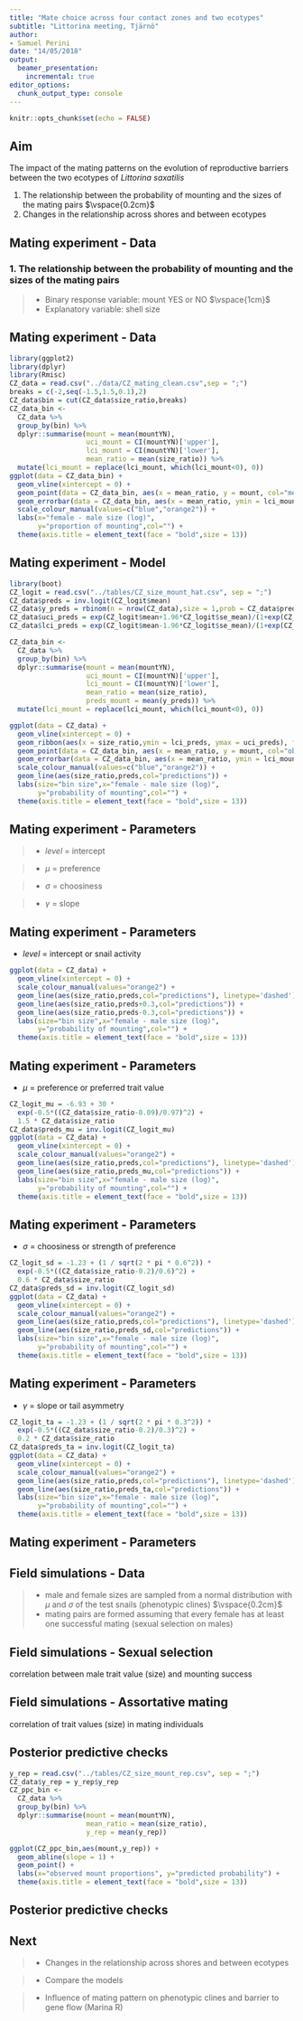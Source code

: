 ```yaml
---
title: "Mate choice across four contact zones and two ecotypes"
subtitle: "Littorina meeting, Tjärnö"
author:
- Samuel Perini
date: "14/05/2018"
output:
  beamer_presentation:
    incremental: true
editor_options: 
  chunk_output_type: console
---
```


```r
knitr::opts_chunk$set(echo = FALSE)
```

## Aim

The impact of the mating patterns on the evolution of reproductive barriers between the two ecotypes of _Littorina saxatilis_

1.  The relationship between the probability of mounting and the sizes of the mating pairs
$\vspace{0.2cm}$
1.  Changes in the relationship across shores and between ecotypes


## Mating experiment - Data

### 1.  The relationship between the probability of mounting and the sizes of the mating pairs

> - Binary response variable:  mount YES or NO
$\vspace{1cm}$
> - Explanatory variable:  shell size


## Mating experiment - Data

```r
library(ggplot2)
library(dplyr)
library(Rmisc)
CZ_data = read.csv("../data/CZ_mating_clean.csv",sep = ";")
breaks = c(-2,seq(-1.5,1.5,0.1),2)
CZ_data$bin = cut(CZ_data$size_ratio,breaks)
CZ_data_bin <- 
  CZ_data %>%
  group_by(bin) %>%
  dplyr::summarise(mount = mean(mountYN), 
                   uci_mount = CI(mountYN)['upper'], 
                   lci_mount = CI(mountYN)['lower'],
                   mean_ratio = mean(size_ratio)) %>%
  mutate(lci_mount = replace(lci_mount, which(lci_mount<0), 0))
ggplot(data = CZ_data_bin) +
  geom_vline(xintercept = 0) +
  geom_point(data = CZ_data_bin, aes(x = mean_ratio, y = mount, col="mean size ratio")) +
  geom_errorbar(data = CZ_data_bin, aes(x = mean_ratio, ymin = lci_mount, ymax = uci_mount),alpha = 0.2) +
  scale_colour_manual(values=c("blue","orange2")) +
  labs(x="female - male size (log)",
       y="proportion of mounting",col="") +
  theme(axis.title = element_text(face = "bold",size = 13))
```



## Mating experiment - Model

```r
library(boot)
CZ_logit = read.csv("../tables/CZ_size_mount_hat.csv", sep = ";")
CZ_data$preds = inv.logit(CZ_logit$mean)
CZ_data$y_preds = rbinom(n = nrow(CZ_data),size = 1,prob = CZ_data$preds)
CZ_data$uci_preds = exp(CZ_logit$mean+1.96*CZ_logit$se_mean)/(1+exp(CZ_logit$mean+1.96*CZ_logit$se_mean))
CZ_data$lci_preds = exp(CZ_logit$mean-1.96*CZ_logit$se_mean)/(1+exp(CZ_logit$mean-1.96*CZ_logit$se_mean))

CZ_data_bin <- 
  CZ_data %>%
  group_by(bin) %>%
  dplyr::summarise(mount = mean(mountYN), 
                   uci_mount = CI(mountYN)['upper'], 
                   lci_mount = CI(mountYN)['lower'],
                   mean_ratio = mean(size_ratio),
                   preds_mount = mean(y_preds)) %>% 
  mutate(lci_mount = replace(lci_mount, which(lci_mount<0), 0))

ggplot(data = CZ_data) +
  geom_vline(xintercept = 0) +
  geom_ribbon(aes(x = size_ratio,ymin = lci_preds, ymax = uci_preds), fill = "orange", alpha=0.3) +
  geom_point(data = CZ_data_bin, aes(x = mean_ratio, y = mount, col="observations")) +
  geom_errorbar(data = CZ_data_bin, aes(x = mean_ratio, ymin = lci_mount, ymax = uci_mount),alpha = 0.2) +
  scale_colour_manual(values=c("blue","orange2")) +
  geom_line(aes(size_ratio,preds,col="predictions")) +
  labs(size="bin size",x="female - male size (log)",
       y="probability of mounting",col="") +
  theme(axis.title = element_text(face = "bold",size = 13))
```

## Mating experiment - Parameters

> - _level_ = intercept

> - $\mu$ = preference

> - $\sigma$ = choosiness

> - $\gamma$ = slope

## Mating experiment - Parameters

- _level_ = intercept or snail activity
```r
ggplot(data = CZ_data) +
  geom_vline(xintercept = 0) +
  scale_colour_manual(values="orange2") +
  geom_line(aes(size_ratio,preds,col="predictions"), linetype='dashed') +
  geom_line(aes(size_ratio,preds+0.3,col="predictions")) +
  geom_line(aes(size_ratio,preds-0.3,col="predictions")) +
  labs(size="bin size",x="female - male size (log)",
       y="probability of mounting",col="") +
  theme(axis.title = element_text(face = "bold",size = 13))
```


## Mating experiment - Parameters

- $\mu$ = preference or preferred trait value

```r
CZ_logit_mu = -6.93 + 30 *
  exp(-0.5*((CZ_data$size_ratio-0.09)/0.97)^2) +
  1.5 * CZ_data$size_ratio
CZ_data$preds_mu = inv.logit(CZ_logit_mu)
ggplot(data = CZ_data) +
  geom_vline(xintercept = 0) +
  scale_colour_manual(values="orange2") +
  geom_line(aes(size_ratio,preds,col="predictions"), linetype='dashed') +
  geom_line(aes(size_ratio,preds_mu,col="predictions")) +
  labs(size="bin size",x="female - male size (log)",
       y="probability of mounting",col="") +
  theme(axis.title = element_text(face = "bold",size = 13))
```


## Mating experiment - Parameters

- $\sigma$ = choosiness or strength of preference

```r
CZ_logit_sd = -1.23 + (1 / sqrt(2 * pi * 0.6^2)) * 
  exp(-0.5*((CZ_data$size_ratio-0.2)/0.6)^2) + 
  0.6 * CZ_data$size_ratio
CZ_data$preds_sd = inv.logit(CZ_logit_sd)
ggplot(data = CZ_data) +
  geom_vline(xintercept = 0) +
  scale_colour_manual(values="orange2") +
  geom_line(aes(size_ratio,preds,col="predictions"), linetype='dashed') +
  geom_line(aes(size_ratio,preds_sd,col="predictions")) +
  labs(size="bin size",x="female - male size (log)",
       y="probability of mounting",col="") +
  theme(axis.title = element_text(face = "bold",size = 13))
```

## Mating experiment - Parameters

- $\gamma$ = slope or tail asymmetry

```r
CZ_logit_ta = -1.23 + (1 / sqrt(2 * pi * 0.3^2)) * 
  exp(-0.5*((CZ_data$size_ratio-0.2)/0.3)^2) + 
  0.2 * CZ_data$size_ratio
CZ_data$preds_ta = inv.logit(CZ_logit_ta)
ggplot(data = CZ_data) +
  geom_vline(xintercept = 0) +
  scale_colour_manual(values="orange2") +
  geom_line(aes(size_ratio,preds,col="predictions"), linetype='dashed') +
  geom_line(aes(size_ratio,preds_ta,col="predictions")) +
  labs(size="bin size",x="female - male size (log)",
       y="probability of mounting",col="") +
  theme(axis.title = element_text(face = "bold",size = 13))
```


## Mating experiment - Parameters

\includegraphics[width=250pt]{../figures/gaus_size_pars_dens.pdf}


## Field simulations - Data

> - male and female sizes are sampled from a normal distribution with $\mu$ and $\sigma$ of the test snails (phenotypic clines)
$\vspace{0.2cm}$
> - mating pairs are formed assuming that every female has at least one successful mating (sexual selection on males)


## Field simulations - Sexual selection

correlation between male trait value (size) and mounting success

\includegraphics[width=200pt]{../figures/gaus_size_corr_sex_sel.pdf}

## Field simulations - Assortative mating

correlation of trait values (size) in mating individuals

\includegraphics[width=200pt]{../figures/gaus_size_corr_assort.pdf}

## Posterior predictive checks

```r
y_rep = read.csv("../tables/CZ_size_mount_rep.csv", sep = ";")
CZ_data$y_rep = y_rep$y_rep
CZ_ppc_bin <- 
  CZ_data %>%
  group_by(bin) %>%
  dplyr::summarise(mount = mean(mountYN), 
                   mean_ratio = mean(size_ratio),
                   y_rep = mean(y_rep))

ggplot(CZ_ppc_bin,aes(mount,y_rep)) +
  geom_abline(slope = 1) +
  geom_point() +
  labs(x="observed mount proportions", y="predicted probability") +
  theme(axis.title = element_text(face = "bold",size = 13))
```


## Posterior predictive checks

\includegraphics[width=250pt]{../figures/gaus_size_ppc_bars_grouped.pdf}


## Next

> - Changes in the relationship across shores and between ecotypes

> - Compare the models

> - Influence of mating pattern on phenotypic clines and barrier to gene flow (Marina R)